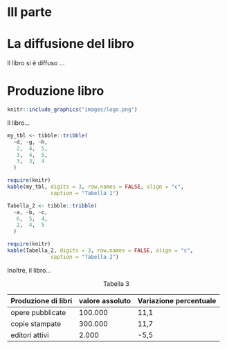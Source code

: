 
# III parte {-}

# La diffusione del libro

Il libro si è diffuso ...

# Produzione libro

```r
knitr::include_graphics("images/logo.png")

```



Il libro...

```r
my_tbl <- tibble::tribble(
  ~d, ~g, ~h,
   2,  4,  5,
   3,  4,  5,
   3,  3,  4
  )

require(knitr)
kable(my_tbl, digits = 3, row.names = FALSE, align = "c",
              caption = "Tabella 1")

```


```r
Tabella_2 <- tibble::tribble(
  ~a, ~b, ~c,
   6,  5,  4,
   2,  4,  5
  )

require(knitr)
kable(Tabella_2, digits = 3, row.names = FALSE, align = "c",
              caption = "Tabella 2")

```


Inoltre, il libro...

<center><p> Tabella 3 </p></center>

| Produzione di   libri  | valore assoluto | Variazione percentuale  |
|------------------------|-----------------|-------------------------|
| opere pubblicate       |     100.000     |           11,1          |
| copie stampate         |     300.000     |           11,7          |
| editori attivi         |      2.000      |           -5,5          |
